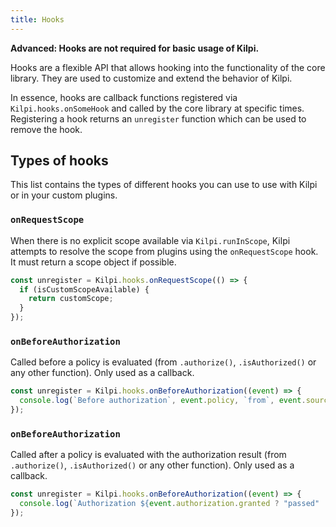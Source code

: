```yaml
---
title: Hooks
---
```


**Advanced: Hooks are not required for basic usage of Kilpi.**

Hooks are a flexible API that allows hooking into the functionality of the core library. They are used to customize and extend the behavior of Kilpi.

In essence, hooks are callback functions registered via `Kilpi.hooks.onSomeHook` and called by the core library at specific times. Registering a hook returns an `unregister` function which can be used to remove the hook.

## Types of hooks

This list contains the types of different hooks you can use to use with Kilpi or in your custom plugins.

### `onRequestScope`

When there is no explicit scope available via `Kilpi.runInScope`, Kilpi attempts to resolve the scope from plugins using the `onRequestScope` hook. It must return a scope object if possible.

```ts
const unregister = Kilpi.hooks.onRequestScope(() => {
  if (isCustomScopeAvailable) {
    return customScope;
  }
});
```

### `onBeforeAuthorization`

Called before a policy is evaluated (from `.authorize()`, `.isAuthorized()` or any other function). Only used as a callback.

```ts
const unregister = Kilpi.hooks.onBeforeAuthorization((event) => {
  console.log(`Before authorization`, event.policy, `from`, event.source)
});
```

### `onBeforeAuthorization`

Called after a policy is evaluated with the authorization result (from `.authorize()`, `.isAuthorized()` or any other function). Only used as a callback.

```ts
const unregister = Kilpi.hooks.onBeforeAuthorization((event) => {
  console.log(`Authorization ${event.authorization.granted ? "passed" : "denied"} on ${event.policy} from ${event.source} for ${event.subject.name}`)
});
```